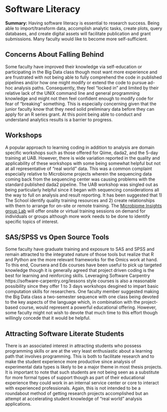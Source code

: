 # Software Literacy 

**Summary:** Having software literacy is essential to research success. Being able to import/transform data, accomplish analytic tasks, create plots, query databases, and create digital assets will facilitate publication and grant submissions. Many faculty would like to become more self-sufficient.  

## Concerns About Falling Behind

Some faculty have improved their knowledge via self-education or participating in the Big Data class though most want more experience and are frustrated with not being able to fully comprehend the code in published pipelines and/or how one might modify or extend the code to pursue ad-hoc analysis paths. Consequently, they feel "locked in" and limited by their relative lack of the UNIX command line and general programming knowledge and might not then feel confident enough to modify code for fear of "breaking" something. This is especially concerning given that the junior faculty know that they need solid preliminary data before they can apply for an R series grant. At this point being able to conduct and understand analytics results is a barrier to progress.  

## Workshops

A popular approach to learning coding in addition to analysis are domain specific workshops such as those offered for Qiime, dada2, and the 5-day training at UAB. However, there is wide variation reported in the quality and applicability of these workshops with some being somewhat helpful but not at all representative of "real world" data. This was a common complaint especially relative to Microbiome projects wherein the sequencing data coming back from the sequencing center was causing problems with the standard published dada2 pipeline. The UAB workshop was singled out as being particularly helpful since it began with sequencing considerations all the way to full on analysis and result reporting. It has been suggested that 1) The School identify quality training resources and 2) create relationships with them to arrange for on-site or remote training. The [Microbiome Insights group Lab](microbiomeinsights.com) will offer onsite or virtual training sessions on demand for individuals or groups although more work needs to be done to identify specific topics of interest. 


## SAS/SPSS vs Open Source Tools

Some faculty have graduate training and exposure to SAS and SPSS and remain attracted to the integrated nature of those tools but realize that R and Python are the more relevant frameworks for the Omics work at hand. To this end, Coursera and Edx courses have been useful to pick up targeted knowledge though it is generally agreed that project driven coding is the best for learning and reinforcing skills. Leveraging Software Carpentry https://software-carpentry.org/lessons style courses is also a reasonable possibility since they offer 1 to 3 days workshops desgined to impart basic computation skills for researchers. One faculty member suggested making the Big Data class a two-semester sequence with one class being devoted to the key aspects of the language which, in combination with the project-based course, would represent a powerful educational offering. However, some faculty might not wish to devote that much time to this effort though willingly concede that it would be helpful. 

## Attracting Software Literate Students

There is an associated interest in attracting students who possess programming skills or are at the very least enthusiastic about a learning path that involves programming. This is both to facilitate research and to make the student experience more productive since analysis of experimental data types is likely to be a major theme in most thesis projects. It is important to note that such students are not being seen as a substitute for more formal types of support though as part of their educational experience they could work in an internal service center or core to interact with experienced professionals. Again, this is not intended to be a roundabout method of getting research projects accomplished but an attempt at accelerating student knowledge of "real world" analysis applications. 


